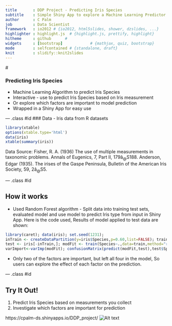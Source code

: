 ```yaml
---
title       : DDP Project - Predicting Iris Species
subtitle    : Simple Shiny App to explore a Machine Learning Predictor
author      : C Palm
job         : Data Scientist
framework   : io2012 # {io2012, html5slides, shower, dzslides, ...}
highlighter : highlight.js  # {highlight.js, prettify, highlight}
hitheme     : github      #
widgets     : [bootstrap]            # {mathjax, quiz, bootstrap}
mode        : selfcontained # {standalone, draft}
knit        : slidify::knit2slides
---
```


#<style>
#.title-slide {
 #    background-image: url(http://cjpalm.github.io/DDP_project/images/screenShot.jpg);
#   }
#</style>



### Predicting Iris Species

* Machine Learning Algorithm to predict Iris Species
* Interactive - use to predict Iris Species based on Iris measurement
*    Or explore which factors are important to model prediction
*  Wrapped in a Shiny App for easy use

--- .class #id
### Data - Iris data from R datasets
```r
library(xtable)
options(xtable.type='html')
data(iris)
xtable(summary(iris))
```
Data Source:
Fisher, R. A. (1936) The use of multiple measurements in taxonomic problems. Annals of Eugenics, 7, Part II, 179â~@~S188.
Anderson, Edgar (1935). The irises of the Gaspe Peninsula, Bulletin of the American Iris Society, 59, 2â~@~S5.

--- .class #id

## How it works

* Used Random Forest algorithm - Split data into training test sets, evaluated model and use model to predict Iris type from input in Shiny App.
Here is the code used, Results of model applied to test data are shown:
```r
library(caret); data(iris); set.seed(1231); 
inTrain <- createDataPartition(y=iris$Species,p=0.60,list=FALSE); train <- iris[inTrain,]; 
test <- iris[-inTrain,]; modFit <- train(Species~.,data=train,method="rf",verbose=FALSE); 
varImport<-varImp(modFit); confusionMatrix(predict(modFit,test),test$Species)$table
```
* Only two of the factors are important, but left all four in the model, So users can explore the effect of each factor on the prediction.



--- .class #id

## Try It Out!

1. Predict Iris Species based on measurements you collect
2. Investigate which factors are important for prediction

https://cpalm-ds.shinyapps.io/DDP_project/
![Alt text](assets/img/screenShot.jpg)
